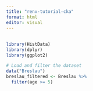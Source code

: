 ```yaml
---
title: "renv-tutorial-cka"
format: html
editor: visual
---
```


## 

```r
library(HistData)
library(dplyr)
library(ggplot2)

# Load and filter the dataset
data("Breslau")
breslau_filtered <- Breslau %>% 
  filter(age >= 5)


```

